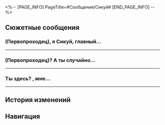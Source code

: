 <%-- [PAGE_INFO]
PageTitle=#Сообщения/Сикуй#
[END_PAGE_INFO] --%>
{{Сообщение Инфобокс
|id          = 38
|Изображение = НИП Сикуй Иконка.png
|Тип         = НИП
|Отправитель = Сикуй
|ПодписьСоо  = Я ухожу с работы точно вовремя.
|Фракция     = Лофу Сяньчжоу
}}

==Сюжетные сообщения==
===(Первопроходец), я Сикуй, главный...===
{{Сообщения
|условие_получения = 
|текст =
:'''Сикуй:''' (Первопроходец), я Сикуй, главный секретарь Комиссии по полётам. Я хочу кое о чём попросить тебя. Звёздный дворец проводит небольшое мероприятие для посетителей, чтобы рассказать о Сяньчжоу. Тебе было бы интересно?
:{Выбор} Интересно.
::'''(Первопроходец):''' Мне очень интересно. А что это за мероприятие?
:{Выбор} Однодневный тур мечты?
::'''(Первопроходец):''' Там я смогу жить роскошной жизнью моей мечты на Сяньчжоу?
::'''Сикуй:''' Откуда ты всё это {{MC|ж=взяла|м=взял}}? Я ведь ещё ничего не сказала.
:{Выбор} Мне неинтересно.
::'''(Первопроходец):''' Вообще-то, мне неинтересно. Пожалуйста, найди себе другого добровольца.
::'''Сикуй:''' Ну пожалуйста! Ты ведь знаешь о внутренних ключевых показателях эффективности.
::'''Сикуй:''' Прошу тебя! Если ты мне поможешь, то в обиде не останешься. Всем добровольцам положена награда.
:'''Сикуй:''' Не знаю, встречались ли вы с ним раньше, но в Комиссии по полётам работает инспектор скорости по имени Таньтань. Он надеялся, что общественность сможет активно участвовать в управлении дорожным движением и повышать осведомлённость о безопасности. С этой целью он планирует провести проверку скорости на Сяньчжоу.
:'''Сикуй:''' К нам редко заходят, потому что мероприятие слишком скучное, поэтому госпожа Юйкун попросила меня помочь ей привлечь больше людей. Придёшь? Ну, пожалуйста!
:'''Сикуй:''' Нужно всего лишь следить за транспортным потоком в Приюте звёздных яликов. Простая работа. Стоять на полосе и считать.
:{Выбор} Я найду Таньтаня позже.
::'''(Первопроходец):''' Понятно. Загляну к Таньтаню, когда освобожусь.
:{Выбор} Зачем использовать людей?
::'''(Первопроходец):''' Разве для этого нет никакого устройства? По-моему, использовать людей неэффективно.
::'''Сикуй:''' Это просто способ набраться опыта.
::'''Сикуй:''' Ты получишь неизгладимые впечатления, только если {{MC|ж=сама|м=сам}} произведёшь подсчёт.
::'''Сикуй:''' ...Почему я вообще это объясняю?
:{Выбор} Ты меня просишь только потому, что у тебя проблемы...
::'''(Первопроходец):''' Значит, когда всё хорошо, то я тебе не нуж{{MC|ж=на|м=ен}}, а как проблемы, так сразу ко мне?
::'''Сикуй:''' Это же хорошее дело! Ты успокойся. У каждого проекта есть бюджет, и чем меньше участников в проекте, тем больше выгода.
:'''Сикуй:''' Если {{MC|ж=готова|м=готов}}, найди Таньтаня.
;{Принятая миссия: Увольнение}
}}
----

===(Первопроходец)? А ты случайно...===
{{Сообщения
|условие_получения = 
|текст =
:'''Сикуй:''' (Первопроходец)? А ты случайно не в порту Звездочёт Навалия?
:{Выбор} Да, в порту.
::'''(Первопроходец):''' В порту. У меня здесь кое-какие дела.
::'''Сикуй:''' Отлично!
:{Выбор} А ты откуда знаешь?
::'''(Первопроходец):''' А ты откуда знаешь? Следишь за мной, что ли?!
::'''Сикуй:''' Прости, но мне не до шуток.
:'''Сикуй:''' Я увидела в системе робоптах, что ты поблизости.
:'''Сикуй:''' Мне срочно нужна твоя помощь в одном важном деле.
:'''Сикуй:''' Полчаса назад произошёл сбой в куполе Возвышающего святилища. Вероятно, это вызвано феноменом инь-ян нового роста Древа амброзии.
:'''Сикуй:''' Долго объяснять технические детали. Короче говоря, там где-то серьёзная проблема и купол вот-вот рванёт.
:'''Сикуй:''' Лофу ещё не пришёл в себя после того хаоса, некому разбираться с аварией. К счастью, сотрудница Комиссии по полётам запрыгнула в ялик и помчалась к куполу спасать людей.
:'''Сикуй:''' Но тот ялик сломался (наверное, тоже из-за феномена инь-ян), и теперь не выходит на связь. Возможно, он совершил вынужденную посадку или потерпел крушение.
:'''Сикуй:''' Я уже запросила подкрепление у Облачных Рыцарей.
:'''Сикуй:''' Но в подобных ситуациях на счету каждая секунда. Вы можете помочь?
:{Выбор} Вы?
::'''(Первопроходец):''' «Вы»? А здесь ещё кто-то есть?
::'''Сикуй:''' Да, господин Янг тоже где-то рядом.
::'''Сикуй:''' Я с ним уже связалась.
:{Выбор} Где ялик?
::'''(Первопроходец):''' Где приземлился ялик?
::'''Сикуй:''' Я пытаюсь его найти.
::'''Сикуй:''' Твой друг, господин Янг, тоже где-то рядом. Я уже с ним связалась.
:'''Сикуй:''' Найдите хорошую точку обзора в порту Звездочёт Навалия и попробуйте его просмотреть с помощью робоптахи. Надеюсь на вас, ребята.
:'''Сикуй:''' И... эта сотрудница особенная.
:'''Сикуй:''' Умоляю, сделайте всё возможное, но спасите её.
}}
----

===Ты здесь? {{MC|ж=Красотка|м=Красавчик}}, мне...===
{{Сообщения
|условие_получения = 
|текст =
:'''Сикуй:''' Ты здесь? {{MC|ж=Красотка|м=Красавчик}}, мне нужна твоя помощь.
:{Выбор} Прошу, говорите.
::'''(Первопроходец):''' Я тут. Чем могу вам помочь?
::'''Сикуй:''' Ну и к чему такие формальности? Не чужие же люди.
:{Выбор} Я {{MC|ж=готова|м=готов}}.
::'''(Первопроходец):''' Я пройду сквозь огонь и воду, вы только прикажите.
::'''Сикуй:''' Ой, всё не так серьёзно.
:{Выбор} А сколько заплатишь?
::'''(Первопроходец):''' Я в деле. А сколько заплатят?
::'''Сикуй:''' Мне нравится твоя прямота.
::'''Сикуй:''' Не волнуйся, работа будет оплачена! Я не посмею дать тебе меньше положенного, когда ты в любимчиках у госпожи Юйкун.
:'''Сикуй:''' В общем, Древо амброзии вызвало феномен инь-ян. Множество робоптах «Журавль-экспресса» и грузовых яликов попало в аварии, пропала куча товаров.
:'''Сикуй:''' Они хотели отправить сотрудников на поиски пропажи, но ты же понимаешь... там сейчас небезопасно.
:'''Сикуй:''' Комиссия по полётам собирается отправить людей, которые умеют управлять робоптахами, заслуживают доверия и прошли боевую подготовку.
:{Выбор} Я не умею ими управлять...
::'''(Первопроходец):''' Я не умею управлять робоптахами...
::'''Сикуй:''' Не скромничай. Я уже видела, как ты управляешь робоптахой, спасая дочь госпожи Юйкун, - ты отличаешься от других.
:{Выбор} Ты мне доверяешь?
::'''(Первопроходец):''' Мы всего несколько дней знакомы, а ты уже так мне доверяешь. Это волнительно...
::'''Сикуй:''' Ты {{MC|ж=героиня, спасшая|м=герой, спасший}} дочь госпожи Юйкун! Да я скорее генералу перестану доверять, чем тебе!
:{Выбор} Я для этого не {{MC|ж=подготовлена|м=подготовлен}}.
::'''(Первопроходец):''' Хм, и когда это я {{MC|ж=успела|м=успел}} пройти боевую подготовку?..
::'''Сикуй:''' Пусть у тебя и нет подготовки, но ты блестяще {{MC|ж=проявила|м=проявил}} себя, когда {{MC|ж=спасла|м=спас}} дочь госпожи Юйкун. Это говорит о твоём таланте и способностях.
:'''Сикуй:''' Ну, хватит кочевряжиться. Ты {{MC|ж=создана|м=создан}} для этого задания.
:'''Сикуй:''' «Журавль-экспресс» прислали сотрудника. Она ждёт тебя у входа в Комиссию по полётам.
:'''Сикуй:''' Поторопись. Не заставляй её ждать.
}}
----

==История изменений==
{{История изменений|3.5}}

==Навигация==
{{Сообщения Навбокс}}